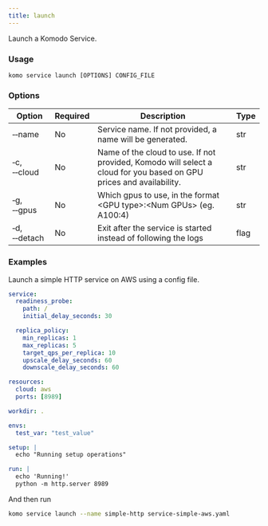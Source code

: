 ```yaml
---
title: launch
---
```


Launch a Komodo Service.

### Usage

`komo service launch [OPTIONS] CONFIG_FILE`

### Options

| Option                            | Required | Description                                                                                                         | Type |
| --------------------------------- | -------- | ------------------------------------------------------------------------------------------------------------------- | ---- |
| &#x2011;&#x2011;name              | No       | Service name. If not provided, a name will be generated.                                                            | str  |
| &#x2011;c, &#x2011;&#x2011;cloud  | No       | Name of the cloud to use. If not provided, Komodo will select a cloud for you based on GPU prices and availability. | str  |
| &#x2011;g, &#x2011;&#x2011;gpus   | No       | Which gpus to use, in the format \<GPU type\>:\<Num GPUs\> (eg. A100:4)                                             | str  |
| &#x2011;d, &#x2011;&#x2011;detach | No       | Exit after the service is started instead of following the logs                                                     | flag |

### Examples

Launch a simple HTTP service on AWS using a config file.

```yaml
service:
  readiness_probe:
    path: /
    initial_delay_seconds: 30

  replica_policy:
    min_replicas: 1
    max_replicas: 5
    target_qps_per_replica: 10
    upscale_delay_seconds: 60
    downscale_delay_seconds: 60

resources:
  cloud: aws
  ports: [8989]

workdir: .

envs:
  test_var: "test_value"

setup: |
  echo "Running setup operations"

run: |
  echo 'Running!'
  python -m http.server 8989
```

And then run

```bash
komo service launch --name simple-http service-simple-aws.yaml
```
